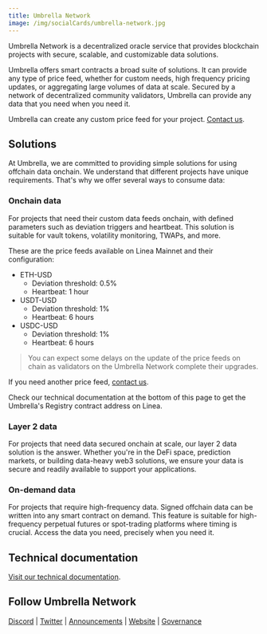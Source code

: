 ```yaml
---
title: Umbrella Network
image: /img/socialCards/umbrella-network.jpg
---
```


Umbrella Network is a decentralized oracle service that provides blockchain 
projects with secure, scalable, and customizable data solutions.

Umbrella offers smart contracts a broad suite of solutions. It can provide any 
type of price feed, whether for custom needs, high frequency pricing updates, or 
aggregating large volumes of data at scale. Secured by a network of 
decentralized community validators, Umbrella can provide any data that you need 
when you need it.

Umbrella can create any custom price feed for your project. [Contact us](https://www.umb.network/contact#form).

## Solutions

At Umbrella, we are committed to providing simple solutions for using offchain 
data onchain. We understand that different projects have unique requirements. 
That's why we offer several ways to consume data:

### Onchain data

For projects that need their custom data feeds onchain, with defined parameters 
such as deviation triggers and heartbeat. This solution is suitable for vault 
tokens, volatility monitoring, TWAPs, and more. 

These are the price feeds available on Linea Mainnet and their configuration:

- ETH-USD
  - Deviation threshold: 0.5%
  - Heartbeat: 1 hour
- USDT-USD
  - Deviation threshold: 1%
  - Heartbeat: 6 hours
- USDC-USD
  - Deviation threshold: 1%
  - Heartbeat: 6 hours

> You can expect some delays on the update of the price feeds on chain as 
validators on the Umbrella Network complete their upgrades.

If you need another price feed, [contact us](https://www.umb.network/contact#form).

Check our technical documentation at the bottom of this page to get the 
Umbrella's Registry contract address on Linea.

### Layer 2 data

For projects that need data secured onchain at scale, our layer 2 data solution 
is the answer. Whether you're in the DeFi space, prediction markets, or 
building data-heavy web3 solutions, we ensure your data is secure and readily 
available to support your applications.

### On-demand data

For projects that require high-frequency data. Signed offchain data can be 
written into any smart contract on demand. This feature is suitable for 
high-frequency perpetual futures or spot-trading platforms where timing is 
crucial. Access the data you need, precisely when you need it.

## Technical documentation

[Visit our technical documentation](https://umbrella-network.readme.io/docs).

## Follow Umbrella Network

[Discord](https://discord.com/invite/AHHSM7Bks2) | [Twitter](https://x.com/UmbNetwork) | [Announcements](https://t.me/umbnetannouncement) | [Website](https://www.umb.network/) | [Governance](https://umb.network/community)
